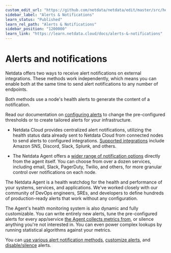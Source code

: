 ```yaml
---
custom_edit_url: "https://github.com/netdata/netdata/edit/master/src/health/README.md"
sidebar_label: "Alerts & Notifications"
learn_status: "Published"
learn_rel_path: "Alerts & Notifications"
sidebar_position: "1200000"
learn_link: "https://learn.netdata.cloud/docs/alerts-&-notifications"
---
```


# Alerts and notifications

Netdata offers two ways to receive alert notifications on external integrations. These methods work independently, which means you can enable both at the same time to send alert notifications to any number of endpoints.

Both methods use a node's health alerts to generate the content of a notification.

Read our documentation on [configuring alerts](/docs/alerts-&-notifications/alert-configuration-reference) to change the pre-configured thresholds or to create tailored alerts for your infrastructure.

<!-- virtual links below, should not lead anywhere outside of the rendered Learn doc -->

- Netdata Cloud provides centralized alert notifications, utilizing the health status data already sent to Netdata Cloud from connected nodes to send alerts to configured integrations. [Supported integrations](/docs/alerts-&-notifications/notifications/centralized-cloud-notifications) include Amazon SNS, Discord, Slack, Splunk, and others.

- The Netdata Agent offers a [wider range of notification options](/docs/alerts-&-notifications/notifications/agent-dispatched-notifications) directly from the agent itself. You can choose from over a dozen services, including email, Slack, PagerDuty, Twilio, and others, for more granular control over notifications on each node.

The Netdata Agent is a health watchdog for the health and performance of your systems, services, and applications. We've worked closely with our community of DevOps engineers, SREs, and developers to define hundreds of production-ready alerts that work without any configuration.

The Agent's health monitoring system is also dynamic and fully customizable. You can write entirely new alerts, tune the pre-configured alerts for every app/service [the Agent collects metrics from](/docs/collecting-metrics/monitor-anything), or silence anything you're not interested in. You can even power complex lookups by running statistical algorithms against your metrics.

You can [use various alert notification methods](/docs/alerts-&-notifications/notifications), [customize alerts](/docs/alerts-&-notifications/alert-configuration-reference), and [disable/silence](/docs/alerts-&-notifications/alert-configuration-reference#disable-or-silence-alerts) alerts.
